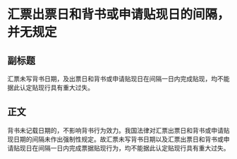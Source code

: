 # 汇票出票日和背书或申请贴现日的间隔，并无规定
## 副标题
汇票未写背书日期，及出票日和背书或申请贴现日在间隔一日内完成贴现，均不能据此认定贴现行具有重大过失。
## 正文
背书未记载日期的，不影响背书行为效力。我国法律对汇票出票日和背书或申请贴现日期的间隔未作出强制性规定。故汇票未写背书日期以及汇票出票日和背书或申请贴现日在间隔一日内完成票据贴现行为，均不能据此认定贴现行具有重大过失。